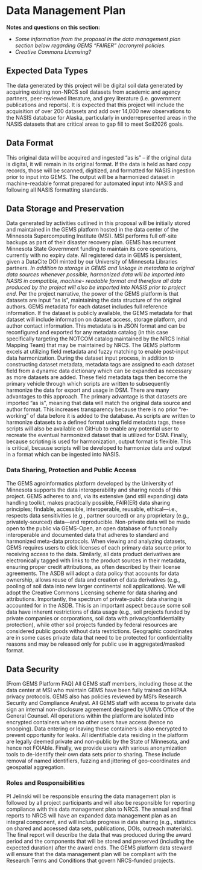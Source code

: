 # Data Management Plan

**Notes and questions on this section:**

-   *Some information from the proposal in the data management plan section below regarding GEMS "FAIRER" (acronym) policies.*
-   *Creative Commons Licensing?*

## Expected Data Types

The data generated by this project will be digital soil data generated by acquiring existing non-NRCS soil datasets from academic and agency partners, peer-reviewed literature, and grey literature (i.e. government publications and reports). It is expected that this project will include the acquisition of over 200 datasets and add over 14,000 new observations to the NASIS database for Alaska, particularly in underrepresented areas in the NASIS datasets that are critical areas to gap fill to meet Soil2026 goals.

## Data Format

This original data will be acquired and ingested "as is" -- if the original data is digital, it will remain in its original format. If the data is held as hard copy records, those will be scanned, digitized, and formatted for NASIS ingestion prior to input into GEMS. The output will be a harmonized dataset in machine-readable format prepared for automated input into NASIS and following all NASIS formatting standards.

## Data Storage and Preservation

Data generated by activities outlined in this proposal will be initially stored and maintained in the GEMS platform hosted in the data center of the Minnesota Supercomputing Institute (MSI). MSI performs full off-site backups as part of their disaster recovery plan. GEMS has recurrent Minnesota State Government funding to maintain its core operations, currently with no expiry date. All registered data in GEMS is persistent, given a DataCite DOI minted by our University of Minnesota Libraries partners. *In addition to storage in GEMS and linkage in metadata to original data sources whenever possible, harmonized data will be imported into NASIS in compatible, machine- readable format and therefore all data produced by the project will also be imported into NASIS prior to project end*. Per the project narrative, the power of the GEMS platform is that datasets are input "as is", maintaining the data structure of the original authors. GEMS metadata for each dataset includes full reference information. If the dataset is publicly available, the GEMS metadata for that dataset will include information on dataset access, storage platform, and author contact information. This metadata is in JSON format and can be reconfigured and exported for any metadata catalog (in this case specifically targeting the NOTCOM catalog maintained by the NRCS Initial Mapping Team) that may be maintained by NRCS. The GEMS platform excels at utilizing field metadata and fuzzy matching to enable post-input data harmonization. During the dataset input process, in addition to constructing dataset metadata, metadata tags are assigned to each dataset field from a dynamic data dictionary which can be expanded as necessary as more datasets are added. These field metadata tags then become the primary vehicle through which scripts are written to subsequently harmonize the data for export and usage in DSM. There are many advantages to this approach. The primary advantage is that datasets are imported "as is", meaning that data will match the original data source and author format. This increases transparency because there is no prior "re-working" of data before it is added to the database. As scripts are written to harmonize datasets to a defined format using field metadata tags, these scripts will also be available on GitHub to enable any potential user to recreate the eventual harmonized dataset that is utilized for DSM. Finally, because scripting is used for harmonization, output format is flexible. This is critical, because scripts will be developed to harmonize data and output in a format which can be ingested into NASIS.

### Data Sharing, Protection and Public Access

The GEMS agroinformatics platform developed by the University of Minnesota supports the data interoperability and sharing needs of this project. GEMS adheres to and, via its extensive (and still expanding) data handling toolkit, makes practically possible, FAIR(ER) data sharing principles; findable, accessible, interoperable, reusable, ethical---i.e., respects data sensitivities (e.g., partner sourced) or any proprietary (e.g., privately-sourced) data---and reproducible. Non-private data will be made open to the public via GEMS-Open, an open database of functionally interoperable and documented data that adheres to standard and harmonized meta-data protocols. When viewing and analyzing datasets, GEMS requires users to click licenses of each primary data source prior to receiving access to the data. Similarly, all data product derivatives are electronically tagged with links to the product sources in their metadata, ensuring proper credit attributions, as often described by their license agreements. The ASDB will adopt a data policy that accounts for data ownership, allows reuse of data and creation of data derivatives (e.g., pooling of soil data into new larger continental soil applications). We will adopt the Creative Commons Licensing scheme for data sharing and attributions. Importantly, the spectrum of private-public data sharing is accounted for in the ASDB. This is an important aspect because some soil data have inherent restrictions of data usage (e.g., soil projects funded by private companies or corporations, soil data with privacy/confidentiality protection), while other soil projects funded by federal resources are considered public goods without data restrictions. Geographic coordinates are in some cases private data that need to be protected for confidentiality reasons and may be released only for public use in aggregated/masked format.

## Data Security
[From GEMS Platform FAQ]
All GEMS staff members, including those at the data center at MSI who maintain GEMS have been fully trained on HIPAA privacy protocols. GEMS also has policies reviewed by MSI’s Research Security and Compliance Analyst. All GEMS staff with access to private data sign an internal non-disclosure agreement designed by UMN’s Office of the General Counsel. All operations within the platform are isolated into encrypted containers where no other users have access (hence no snooping). Data entering or leaving these containers is also encrypted to prevent opportunity for leaks. All identifiable data residing in the platform are legally deemed private and non-public by the State of Minnesota, and hence not FOIAble. Finally, we provide users with various anonymization tools to de-identify their own data sets prior to sharing. These include removal of named identifiers, fuzzing and jittering of geo-coordinates and geospatial aggregation.

### Roles and Responsibilities

PI Jelinski will be responsible ensuring the data management plan is followed by all project participants and will also be responsible for reporting compliance with this data management plan to NRCS. The annual and final reports to NRCS will have an expanded data management plan as an integral component, and will include progress in data sharing (e.g., statistics on shared and accessed data sets, publications, DOIs, outreach materials). The final report will describe the data that was produced during the award period and the components that will be stored and preserved (including the expected duration) after the award ends. The GEMS platform data steward will ensure that the data management plan will be compliant with the Research Terms and Conditions that govern NRCS-funded projects.
